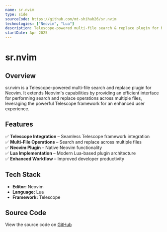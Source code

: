 ```yaml
---
name: sr.nvim
type: side
sourceCode: https://github.com/mt-shihab26/sr.nvim
technologies: ["Neovim", "Lua"]
description: Telescope-powered multi-file search & replace plugin for Neovim.
startDate: Apr 2025
---
```


# **sr.nvim**

## **Overview**

sr.nvim is a Telescope-powered multi-file search and replace plugin for Neovim. It extends Neovim's capabilities by providing an efficient interface for performing search and replace operations across multiple files, leveraging the powerful Telescope framework for an enhanced user experience.

## **Features**

✅ **Telescope Integration** – Seamless Telescope framework integration  
✅ **Multi-File Operations** – Search and replace across multiple files  
✅ **Neovim Plugin** – Native Neovim functionality  
✅ **Lua Implementation** – Modern Lua-based plugin architecture  
✅ **Enhanced Workflow** – Improved developer productivity

## **Tech Stack**

- **Editor:** Neovim
- **Language:** Lua
- **Framework:** Telescope

## **Source Code**

View the source code on [GitHub](https://github.com/mt-shihab26/sr.nvim)
